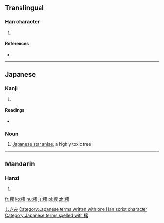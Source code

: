 ==Translingual==

===Han character===
{{Han char|rn=75|rad=木|as=14|sn=18|four=|canj=DJPI}}

# {{defn|Han|sort=木14}}

====References====
* {{Han ref|kx=0559.090|dkj=15754|dj=0948.240|hdz=21311.030|uh=6AC1|ud=27329}}

----

==Japanese==

===Kanji===
{{ja-kanji|grade=|rs=木14}}

# {{defn|lang=ja|sort=木14}}

====Readings====
* {{ja-readings|on=[[みつ]] (mitsu)|kun=[[じんこう]] (jinkou), [[しきみ]] (shikimi)}}

===Noun===
{{ja-noun|k|hira=しきみ|rom=shikimi|kata=シキミ}}
# {{ja-def|シキミ}} [[Japanese star anise]], a highly toxic tree

[[Category:ja:Trees|しきみ]]
[[Category:Japanese terms written with one Han script character]]
[[Category:Japanese terms spelled with 櫁]]

----

==Mandarin==

===Hanzi===
{{cmn-hanzi|pin=[[mì]] ([[mi4]])|wg=mi<sup>4</sup>}}

# {{defn|lang=cmn|sort=木14}}

[[fr:櫁]]
[[ko:櫁]]
[[hu:櫁]]
[[ja:櫁]]
[[pl:櫁]]
[[zh:櫁]]